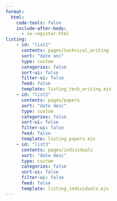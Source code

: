 ```yaml
---
format:
  html:
    code-tools: false
    include-after-body: 
      - sw-register.html
listing:
    - id: "list1"
      contents: pages/technical_writing
      sort: "date asc"
      type: custom
      categories: false
      sort-ui: false
      filter-ui: false
      feed: false
      template: listing_tech_writing.ejs
    - id: "list2"
      contents: pages/papers
      sort: "date desc"
      type: custom
      categories: false
      sort-ui: false
      filter-ui: false
      feed: false
      template: listing_papers.ejs
    - id: "list3"
      contents: pages/individuals
      sort: "date desc"
      type: custom
      categories: false
      sort-ui: false
      filter-ui: false
      feed: false
      template: listing_individuals.ejs
---
```

